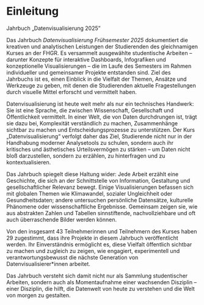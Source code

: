 # Einleitung {.unnumbered}

Jahrbuch „Datenvisualisierung 2025"

Das Jahrbuch *Datenvisualisierung Frühsemester 2025* dokumentiert die kreativen und analytischen Leistungen der Studierenden des gleichnamigen Kurses an der FHGR. Es versammelt ausgewählte studentische Arbeiten – darunter Konzepte für interaktive Dashboards, Infografiken und konzeptionelle Visualisierungen – die im Laufe des Semesters im Rahmen individueller und gemeinsamer Projekte entstanden sind. Ziel des Jahrbuchs ist es, einen Einblick in die Vielfalt der Themen, Ansätze und Werkzeuge zu geben, mit denen die Studierenden aktuelle Fragestellungen durch visuelle Mittel erforscht und vermittelt haben.

Datenvisualisierung ist heute weit mehr als nur ein technisches Handwerk: Sie ist eine Sprache, die zwischen Wissenschaft, Gesellschaft und Öffentlichkeit vermittelt. In einer Welt, die von Daten durchdrungen ist, trägt sie dazu bei, Komplexität verständlich zu machen, Zusammenhänge sichtbar zu machen und Entscheidungsprozesse zu unterstützen. Der Kurs „Datenvisualisierung“ verfolgt daher das Ziel, Studierende nicht nur in der Handhabung moderner Analysetools zu schulen, sondern auch ihr kritisches und ästhetisches Urteilsvermögen zu stärken – um Daten nicht bloß darzustellen, sondern zu erzählen, zu hinterfragen und zu kontextualisieren.

Das Jahrbuch spiegelt diese Haltung wider: Jede Arbeit erzählt eine Geschichte, die sich an der Schnittstelle von Information, Gestaltung und gesellschaftlicher Relevanz bewegt. Einige Visualisierungen befassen sich mit globalen Themen wie Klimawandel, sozialer Ungleichheit oder Gesundheitsdaten; andere untersuchen persönliche Datensätze, kulturelle Phänomene oder wissenschaftliche Ergebnisse. Gemeinsam zeigen sie, wie aus abstrakten Zahlen und Tabellen sinnstiftende, nachvollziehbare und oft auch überraschende Bilder werden können.

Von den insgesamt 43 Teilnehmerinnen und Teilnehmern des Kurses haben 29 zugestimmt, dass ihre Projekte in diesem Jahrbuch veröffentlicht werden. Ihr Einverständnis ermöglicht es, diese Vielfalt öffentlich sichtbar zu machen und zugleich zu zeigen, wie engagiert, experimentell und verantwortungsbewusst die nächste Generation von Datenvisualisierer*innen arbeitet.

Das Jahrbuch versteht sich damit nicht nur als Sammlung studentischer Arbeiten, sondern auch als Momentaufnahme einer wachsenden Disziplin – einer Disziplin, die hilft, die Datenwelt von heute zu verstehen und die Welt von morgen zu gestalten.